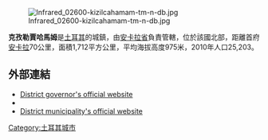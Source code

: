 [[Image:Infrared_02600-kizilcahamam-tm-n-db.jpg|right]]

'''克孜勒賈哈馬姆'''是[[土耳其|土耳其]]的城鎮，由[[安卡拉省|安卡拉省]]負責管轄，位於該國北部，距離首府[[安卡拉|安卡拉]]70公里，面積1,712平方公里，平均海拔高度975米，2010年人口25,203。

==外部連結==
* [http://www.kizilcahamam.gov.tr/ District governor's official website]{{tr icon}}
* {{Wayback|url=http://www.kizilcahamam.gov.tr/ |date=20080328041428 }}
* [http://www.kizilcahamam.bel.tr/ District municipality's official website] {{Wayback|url=http://www.kizilcahamam.bel.tr/ |date=20120206075218 }} {{tr icon}}

{{coord|40|28|11|N|32|39|02|E|display=title|region:TR_type:city_source:GNS-enwiki}}

{{Turkey-geo-stub}}
[[Category:土耳其城市|Category:土耳其城市]]
